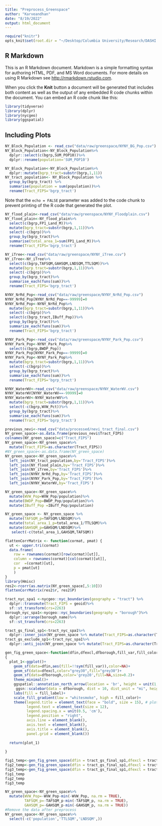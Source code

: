 ```yaml
---
title: "Preprocess_Greenspace"
author: "Karveandhan"
date: "8/19/2022"
output: html_document
---
```


```r
require("knitr")
opts_knit$set(root.dir = "~/Desktop/Columbia University/Research/DASHI Project/nvi_asthma/nvi_asthma")
```

## R Markdown

This is an R Markdown document. Markdown is a simple formatting syntax for authoring HTML, PDF, and MS Word documents. For more details on using R Markdown see <http://rmarkdown.rstudio.com>.

When you click the **Knit** button a document will be generated that includes both content as well as the output of any embedded R code chunks within the document. You can embed an R code chunk like this:

```r
library(tidyverse)
library(dplyr)
library(nycgeo)
library(ggspatial)
```

## Including Plots


```r
NY_Block_Population <- read_csv("data/raw/greenspace/NYNY_BG_Pop.csv")
NY_Block_Population<-NY_Block_Population%>%
  dplyr::select(c(bgrp,SUM_POP10))%>%
  dplyr::rename(population='SUM_POP10')
```

```r
NY_Block_Population<-NY_Block_Population%>%
  dplyr::mutate(bgrp_tract=substr(bgrp,1,11))
NY_tract_population<- NY_Block_Population %>% 
  group_by(bgrp_tract) %>% 
  summarise(population = sum(population))%>%
  rename(Tract_FIPS='bgrp_tract')

```

Note that the `echo = FALSE` parameter was added to the code chunk to prevent printing of the R code that generated the plot.
```r
NY_flood_plain<-read_csv("data/raw/greenspace/NYNY_Floodplain.csv")
NY_flood_plain<-NY_flood_plain%>%
  select(c(bgrp,FP1_Land_M))%>%
  mutate(bgrp_tract=substr(bgrp,1,11))%>%
  select(-c(bgrp))%>%
  group_by(bgrp_tract)%>%
  summarise(total_area_1=sum(FP1_Land_M))%>%
  rename(Tract_FIPS='bgrp_tract')

```

```r
NY_iTree<-read_csv("data/raw/greenspace/NYNY_iTree.csv")
NY_iTree<-NY_iTree%>%
  select(c(bgrp,TAFSQM,GAHSQM,LNDSQM,TTLSQM))%>%
  mutate(bgrp_tract=substr(bgrp,1,11))%>%
  select(-c(bgrp))%>%
  group_by(bgrp_tract)%>%
  summarise_each(funs(sum))%>%
  rename(Tract_FIPS='bgrp_tract')

```

```r
NYNY_NrRd_Pop<-read_csv("data/raw/greenspace/NYNY_NrRd_Pop.csv")
NYNY_NrRd_Pop[NYNY_NrRd_Pop==-99999]=0
NYNY_NrRd_Pop<-NYNY_NrRd_Pop%>%
  mutate(bgrp_tract=substr(bgrp,1,11))%>%
  select(-c(bgrp))%>%
  select(c(bgrp_tract,IBuff_Pop))%>%
  group_by(bgrp_tract)%>%
  summarize_each(funs(sum))%>%
  rename(Tract_FIPS='bgrp_tract')

```


```r
NYNY_Park_Pop<-read_csv("data/raw/greenspace/NYNY_Park_Pop.csv")
NYNY_Park_Pop<-NYNY_Park_Pop%>%
  select(c(bgrp,BWDP_Pop))
NYNY_Park_Pop[NYNY_Park_Pop==-99999]=0
NYNY_Park_Pop<-NYNY_Park_Pop%>%
  mutate(bgrp_tract=substr(bgrp,1,11))%>%
  select(-c(bgrp))%>%
  group_by(bgrp_tract)%>%
  summarise_each(funs(sum))%>%
  rename(Tract_FIPS='bgrp_tract')

```


```r
NYNY_WaterWV<-read_csv("data/raw/greenspace/NYNY_WaterWV.csv")
NYNY_WaterWV[NYNY_WaterWV==-99999]=0
NYNY_WaterWV<-NYNY_WaterWV%>%
  mutate(bgrp_tract=substr(bgrp,1,11))%>%
  select(-c(bgrp,WVW_Pct))%>%
  group_by(bgrp_tract)%>%
  summarise_each(funs(sum))%>%
  rename(Tract_FIPS='bgrp_tract')
```

```r
previous_nevi<-read_csv("data/processed/nevi_tract_final.csv")
NY_green_space<-as.data.frame(previous_nevi$Tract_FIPS)
colnames(NY_green_space)=c("Tract_FIPS")
NY_green_space<-NY_green_space%>%
  mutate(Tract_FIPS=as.character(Tract_FIPS))
#NY_green_space<-as.data.frame(NY_green_space)
NY_green_space<-NY_green_space%>%
  left_join(NY_tract_population,by='Tract_FIPS')%>%
  left_join(NY_flood_plain,by='Tract_FIPS')%>%
  left_join(NY_iTree,by='Tract_FIPS')%>%
  left_join(NYNY_NrRd_Pop,by='Tract_FIPS')%>%
  left_join(NYNY_Park_Pop,by='Tract_FIPS')%>%
  left_join(NYNY_WaterWV,by='Tract_FIPS')
```


```r
NY_green_space<-NY_green_space%>%
  mutate(WVW_Pop=WVW_Pop/population)%>%
  mutate(BWDP_Pop=BWDP_Pop/population)%>%
  mutate(IBuff_Pop =IBuff_Pop/population)

```

```r
NY_green_space <- NY_green_space %>%
  mutate(TAFSQM_p=TAFSQM/LNDSQM)%>%
  mutate(total_area_1_p=total_area_1/TTLSQM)%>%
  mutate(GAHSQM_p=GAHSQM/LNDSQM)%>%
   select(-c(total_area_1,GAHSQM,TAFSQM))

```


```r
flattenCorrMatrix <- function(cormat, pmat) {
  ut <- upper.tri(cormat)
  data.frame(
    row = rownames(cormat)[row(cormat)[ut]],
    column = rownames(cormat)[col(cormat)[ut]],
    cor  =(cormat)[ut],
    p = pmat[ut]
    )
}
library(Hmisc)
res2<-rcorr(as.matrix(NY_green_space[,5:10]))
flattenCorrMatrix(res2$r, res2$P)


```

```r
tract_nyc_spa1 <-nycgeo::nyc_boundaries(geography = "tract") %>% 
  dplyr::transmute(Tract_FIPS = geoid)%>%
  sf::st_transform(crs=2263)
borough_nyc_spa1<-nycgeo::nyc_boundaries(geography = "borough")%>%
  dplyr::arrange(borough_name)%>%
  sf::st_transform(crs=2263)

tract_gs_final_sp1<-tract_nyc_spa1%>%
  dplyr::inner_join(NY_green_space %>% mutate(Tract_FIPS=as.character(Tract_FIPS)%>% trimws()),by ='Tract_FIPS')
tract_gs_exclude_sp1<-tract_nyc_spa1%>%
  dplyr::anti_join(NY_green_space %>% mutate(Tract_FIPS=as.character(Tract_FIPS)%>% trimws()),by ='Tract_FIPS')
```

```r
gen_fig_green_space<-function(dfin,dfexcl,dfborough,fill_var,fill_color,fill_label,lab_borough)
{
  plot_1<-ggplot()+
    geom_sf(data=dfin,aes(fill=!!sym(fill_var)),color=NA)+
    geom_sf(data=dfexcl,color="grey30",fill="grey30")+
    geom_sf(data=dfborough,color='grey20',fill=NA,size=0.2)+
    theme_minimal()+
    ggspatial::annotation_north_arrow(location = 'br', height = unit(1,'cm'), width = unit(1.1, 'cm'), pad_x = unit(1.5, "cm"), pad_y = unit(0.5, "cm"), style = north_arrow_orienteering(fill = c('black','black'), text_size = 11))+
     ggsn::scalebar(data = dfborough, dist = 10, dist_unit = "mi", height = 0.01, st.size = 5, st.dist = 0.05, transform = FALSE, model = 'WGS84', location = "bottomright")+
    labs(fill = fill_label)+
    scale_fill_gradient(low = "whitesmoke", high = fill_color)+
    theme(legend.title = element_text(face = "bold", size = 15), # plot.title = element_text(hjust = 0.75, face = "bold", size = 15),
          legend.text = element_text(size = 12),
          legend.spacing.x = unit(0.5, 'cm'),
          legend.position = "right",
          axis.line = element_blank(),
          axis.text = element_blank(),
          axis.title = element_blank(),
          panel.grid = element_blank())
    
  return(plot_1)
    
}

```


```r
fig1_temp<-gen_fig_green_space(dfin = tract_gs_final_sp1,dfexcl = tract_gs_exclude_sp1,dfborough = borough_nyc_spa1,fill_var ='BWDP_Pop',fill_label ="Estimated residential population\n not within 500m \nof a park entrance ",lab_borough = 'borough_name', fill_color = '#6b3c03')
fig2_temp<-gen_fig_green_space(dfin = tract_gs_final_sp1,dfexcl = tract_gs_exclude_sp1,dfborough = borough_nyc_spa1,fill_var ='population',fill_label = "Population",lab_borough = 'borough_name', fill_color = '#950f00')
fig3_temp<-gen_fig_green_space(dfin = tract_gs_final_sp1,dfexcl = tract_gs_exclude_sp1,dfborough = borough_nyc_spa1,fill_var ='WVW_Pop',fill_label = "View\n of Water",lab_borough = 'borough_name', fill_color = '#006195')
fig1_temp
fig2_temp
fig3_temp

```


```r
NY_green_space<-NY_green_space%>%
  mutate(WVW_Pop=-WVW_Pop-min(-WVW_Pop, na.rm = TRUE),
         TAFSQM_p=-TAFSQM_p-min(-TAFSQM_p, na.rm = TRUE),
         GAHSQM_p=-GAHSQM_p-min(-GAHSQM_p, na.rm = TRUE))
#Remove the data after preprocess
NY_green_space<-NY_green_space%>%
  select(-c('population','TTLSQM','LNDSQM',))


```